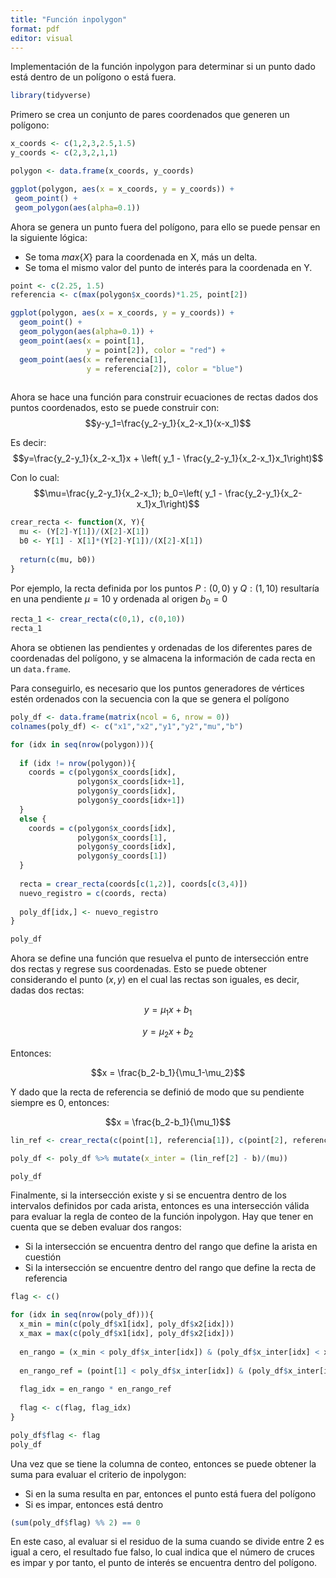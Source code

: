 ---
title: "Función inpolygon"
format: pdf
editor: visual
---

Implementación de la función inpolygon para determinar si un punto dado está dentro de un polígono o está fuera.

```{r}
library(tidyverse)
```

Primero se crea un conjunto de pares coordenados que generen un polígono:

```{r}

x_coords <- c(1,2,3,2.5,1.5)
y_coords <- c(2,3,2,1,1)

polygon <- data.frame(x_coords, y_coords)

ggplot(polygon, aes(x = x_coords, y = y_coords)) +
 geom_point() +
 geom_polygon(aes(alpha=0.1))

```

Ahora se genera un punto fuera del polígono, para ello se puede pensar en la siguiente lógica:

-   Se toma $max\{X\}$ para la coordenada en X, más un delta.
-   Se toma el mismo valor del punto de interés para la coordenada en Y.

```{r}
point <- c(2.25, 1.5)
referencia <- c(max(polygon$x_coords)*1.25, point[2])

ggplot(polygon, aes(x = x_coords, y = y_coords)) +
  geom_point() +
  geom_polygon(aes(alpha=0.1)) +
  geom_point(aes(x = point[1],
                 y = point[2]), color = "red") +
  geom_point(aes(x = referencia[1],
                 y = referencia[2]), color = "blue")
  
```

Ahora se hace una función para construir ecuaciones de rectas dados dos puntos coordenados, esto se puede construir con: $$y-y_1=\frac{y_2-y_1}{x_2-x_1}(x-x_1)$$

Es decir: $$y=\frac{y_2-y_1}{x_2-x_1}x + \left( y_1 - \frac{y_2-y_1}{x_2-x_1}x_1\right)$$

Con lo cual: $$\mu=\frac{y_2-y_1}{x_2-x_1}; b_0=\left( y_1 - \frac{y_2-y_1}{x_2-x_1}x_1\right)$$

```{r}
crear_recta <- function(X, Y){
  mu <- (Y[2]-Y[1])/(X[2]-X[1])
  b0 <- Y[1] - X[1]*(Y[2]-Y[1])/(X[2]-X[1])
  
  return(c(mu, b0))
}
```

Por ejemplo, la recta definida por los puntos $P:(0,0)$ y $Q:(1,10)$ resultaría en una pendiente $\mu=10$ y ordenada al origen $b_0=0$

```{r}
recta_1 <- crear_recta(c(0,1), c(0,10))
recta_1
```

Ahora se obtienen las pendientes y ordenadas de los diferentes pares de coordenadas del polígono, y se almacena la información de cada recta en un `data.frame`.

Para conseguirlo, es necesario que los puntos generadores de vértices estén ordenados con la secuencia con la que se genera el polígono

```{r}
poly_df <- data.frame(matrix(ncol = 6, nrow = 0))
colnames(poly_df) <- c("x1","x2","y1","y2","mu","b")

for (idx in seq(nrow(polygon))){
  
  if (idx != nrow(polygon)){
    coords = c(polygon$x_coords[idx],
               polygon$x_coords[idx+1],
               polygon$y_coords[idx],
               polygon$y_coords[idx+1])
  }
  else {
    coords = c(polygon$x_coords[idx],
               polygon$x_coords[1],
               polygon$y_coords[idx],
               polygon$y_coords[1])
  }
  
  recta = crear_recta(coords[c(1,2)], coords[c(3,4)])
  nuevo_registro = c(coords, recta)
  
  poly_df[idx,] <- nuevo_registro
}

poly_df
```

Ahora se define una función que resuelva el punto de intersección entre dos rectas y regrese sus coordenadas. Esto se puede obtener considerando el punto $(x,y)$ en el cual las rectas son iguales, es decir, dadas dos rectas:

$$y = \mu_1 x + b_1$$

$$y = \mu_2 x + b_2$$

Entonces:

$$x = \frac{b_2-b_1}{\mu_1-\mu_2}$$

Y dado que la recta de referencia se definió de modo que su pendiente siempre es 0, entonces:

$$x = \frac{b_2-b_1}{\mu_1}$$

```{r}
lin_ref <- crear_recta(c(point[1], referencia[1]), c(point[2], referencia[2]))

poly_df <- poly_df %>% mutate(x_inter = (lin_ref[2] - b)/(mu))

poly_df
```

Finalmente, si la intersección existe y si se encuentra dentro de los intervalos definidos por cada arista, entonces es una intersección válida para evaluar la regla de conteo de la función inpolygon. Hay que tener en cuenta que se deben evaluar dos rangos:

-   Si la intersección se encuentra dentro del rango que define la arista en cuestión
-   Si la intersección se encuentre dentro del rango que define la recta de referencia

```{r}
flag <- c()

for (idx in seq(nrow(poly_df))){
  x_min = min(c(poly_df$x1[idx], poly_df$x2[idx]))
  x_max = max(c(poly_df$x1[idx], poly_df$x2[idx]))
  
  en_rango = (x_min < poly_df$x_inter[idx]) & (poly_df$x_inter[idx] < x_max)
  
  en_rango_ref = (point[1] < poly_df$x_inter[idx]) & (poly_df$x_inter[idx] < referencia[1])
  
  flag_idx = en_rango * en_rango_ref
  
  flag <- c(flag, flag_idx)
}

poly_df$flag <- flag
poly_df
```

Una vez que se tiene la columna de conteo, entonces se puede obtener la suma para evaluar el criterio de inpolygon:

-   Si en la suma resulta en par, entonces el punto está fuera del polígono
-   Si es impar, entonces está dentro

```{r}
(sum(poly_df$flag) %% 2) == 0
```

En este caso, al evaluar si el residuo de la suma cuando se divide entre 2 es igual a cero, el resultado fue falso, lo cual indica que el número de cruces es impar y por tanto, el punto de interés se encuentra dentro del polígono.
